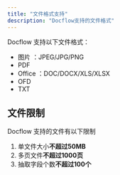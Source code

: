 ```yaml
---
title: "文件格式支持"
description: "Docflow支持的文件格式"
---
```


Docflow 支持以下文件格式：

- 图片 ：JPEG/JPG/PNG
- PDF
- Office ：DOC/DOCX/XLS/XLSX
- OFD
- TXT

## 文件限制

Docflow 支持的文件有以下限制

1. 单文件大小**不超过50MB**
2. 多页文件**不超过1000页**
3. 抽取字段个数**不超过100个**